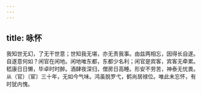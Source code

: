 ```yaml
---
---
---
```

title: 咏怀
---



我知世无幻，了无干世意；世知我无堪，亦无责我事。由兹两相忘，因得长自遂。自遂意何如？闲官在闲地。闲地唯东都，东都少名利；闲官是宾客，宾客无牵累。嵇康日日懒，毕卓时时醉。酒肆夜深归，僧房日高睡。形安不劳苦，神泰无忧畏。从（官）〔宦〕三十年，无如今气味。鸿虽脱罗弋，鹤尚居禄位。唯此未忘怀，有时犹内愧。